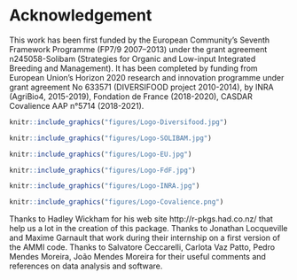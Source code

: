 
# Acknowledgement {-}

This work has been first funded by the European Community’s Seventh Framework Programme (FP7/9 2007–2013) under the grant agreement n245058-Solibam (Strategies for Organic and Low-input Integrated Breeding and Management). 
It has been completed by funding from European Union’s Horizon 2020 research and innovation programme under grant agreement No 633571 (DIVERSIFOOD project 2010-2014), by INRA (AgriBio4, 2015-2019), Fondation de France (2018-2020), CASDAR Covalience AAP n°5714 (2018-2021).

```r
knitr::include_graphics("figures/Logo-Diversifood.jpg")
```

```r
knitr::include_graphics("figures/Logo-SOLIBAM.jpg")
```

```r
knitr::include_graphics("figures/Logo-EU.jpg")
```

```r
knitr::include_graphics("figures/Logo-FdF.jpg")
```

```r
knitr::include_graphics("figures/Logo-INRA.jpg")
```


```r
knitr::include_graphics("figures/Logo-Covalience.png")
```

Thanks to Hadley Wickham for his web site http://r-pkgs.had.co.nz/ that help us a lot in the creation of this package.
Thanks to Jonathan Locqueville and Maxime Garnault that work during their internship on a first version of the AMMI code.
Thanks to Salvatore Ceccarelli, Carlota Vaz Patto, Pedro Mendes Moreira, João Mendes Moreira for their useful comments and references on data analysis and software.

